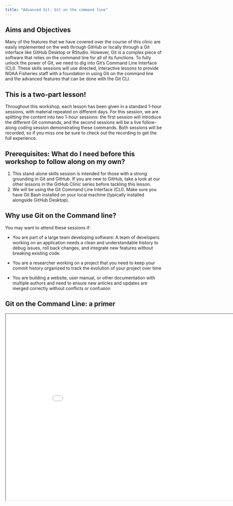 ```yaml
---
title: "Advanced Git: Git on the command line"
---
```


## Aims and Objectives

Many of the features that we have covered over the course of this clinic are easily implemented on the web through GitHub or locally through a Git interface like GitHub Desktop or RStudio. However, Git is a complex piece of software that relies on the command line for all of its functions. To fully unlock the power of Git, we need to dig into Git's Command Line Interface (CLI). These skills sessions will use directed, interactive lessons to provide NOAA Fisheries staff with a foundation in using Git on the command line and the advanced features that can be done with the Git CLI.

::: callout-important
# This is a two-part lesson!

Throughout this workshop, each lesson has been given in a standard 1-hour sessions, with material repeated on different days. For this session, we are splitting the content into two 1-hour sessions: the first session will introduce the different Git commands, and the second sessions will be a live follow-along coding session demonstrating these commands. Both sessions will be recorded, so if you miss one be sure to check out the recording to get the full experience.
:::

## Prerequisites: What do I need before this workshop to follow along on my own?

1.  This stand-alone skills session is intended for those with a strong grounding in Git and GitHub. If you are new to GitHub, take a look at our other lessons in the GitHub Clinic series before tackling this lesson.
2.  We will be using the Git Command Line Interface (CLI). Make sure you have Git Bash installed on your local machine (typically installed alongside GitHub Desktop).

## Why use Git on the Command line?

You may want to attend these sessions if:

-   You are part of a large team developing software: A team of developers working on an application needs a clean and understandable history to debug issues, roll back changes, and integrate new features without breaking existing code.

-   You are a researcher working on a project that you need to keep your commit history organized to track the evolution of your project over time

-   You are building a website, user manual, or other documentation with multiple authors and need to ensure new articles and updates are merged correctly without conflicts or confusion

## Git on the Command Line: a primer

<iframe class="slide-deck" src="../../slides/advanced.html" width="900" height="600">

</iframe>